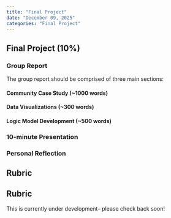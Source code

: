 ```yaml
---
title: "Final Project"
date: "December 09, 2025"
categories: "Final Project"
---
```


## Final Project (10%)

### Group Report
The group report should be comprised of three main sections: 

#### Community Case Study (~1000 words)


#### Data Visualizations (~300 words)

#### Logic Model Development (~500 words)


### 10-minute Presentation


### Personal Reflection

## Rubric
## Rubric
::: {.callout-important}
This is currently under development-- please check back soon!
:::
